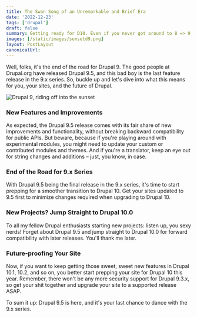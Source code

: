 ```yaml
---
title: The Swan Song of an Unremarkable and Brief Era
date: '2022-12-23'
tags: ['drupal']
draft: false
summary: Getting ready for D10. Even if you never got around to 8 => 9.
images: [/static/images/sunsetd9.png]
layout: PostLayout
canonicalUrl:
---
```


Well, folks, it's the end of the road for Drupal 9. The good people at Drupal.org have released Drupal 9.5, and this bad boy is the last feature release in the 9.x series. So, buckle up and let's dive into what this means for you, your sites, and the future of Drupal.

![Drupal 9, riding off into the sunset](/static/images/sunsetd9.png 'Drupal 9 sunset')

### New Features and Improvements

As expected, the Drupal 9.5 release comes with its fair share of new improvements and functionality, without breaking backward compatibility for public APIs. But beware, because if you're playing around with experimental modules, you might need to update your custom or contributed modules and themes. And if you're a translator, keep an eye out for string changes and additions – just, you know, in case.

### End of the Road for 9.x Series

With Drupal 9.5 being the final release in the 9.x series, it's time to start prepping for a smoother transition to Drupal 10. Get your sites updated to 9.5 first to minimize changes required when upgrading to Drupal 10.

### New Projects? Jump Straight to Drupal 10.0

To all my fellow Drupal enthusiasts starting new projects: listen up, you sexy nerds! Forget about Drupal 9.5 and jump straight to Drupal 10.0 for forward compatibility with later releases. You'll thank me later.

### Future-proofing Your Site

Now, if you want to keep getting those sweet, sweet new features in Drupal 10.1, 10.2, and so on, you better start prepping your site for Drupal 10 this year. Remember, there won't be any more security support for Drupal 9.3.x, so get your shit together and upgrade your site to a supported release ASAP.

To sum it up: Drupal 9.5 is here, and it's your last chance to dance with the 9.x series.
